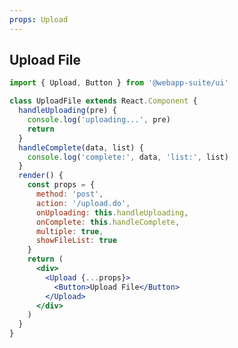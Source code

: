 ```yaml
---
props: Upload
---
```


## Upload File

```jsx tabs
import { Upload, Button } from '@webapp-suite/ui'

class UploadFile extends React.Component {
  handleUploading(pre) {
    console.log('uploading...', pre)
    return
  }
  handleComplete(data, list) {
    console.log('complete:', data, 'list:', list)
  }
  render() {
    const props = {
      method: 'post',
      action: '/upload.do',
      onUploading: this.handleUploading,
      onComplete: this.handleComplete,
      multiple: true,
      showFileList: true
    }
    return (
      <div>
        <Upload {...props}>
          <Button>Upload File</Button>
        </Upload>
      </div>
    )
  }
}
```
